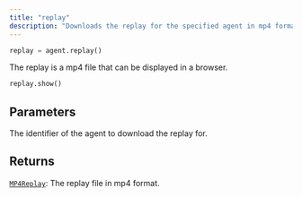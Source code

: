 ```yaml
---
title: "replay"
description: "Downloads the replay for the specified agent in mp4 format"
---
```




```python
replay = agent.replay()
```

The replay is a mp4 file that can be displayed in a browser.

```python
replay.show()
```



## Parameters

<ParamField path="agent_id" type="str" required>
  The identifier of the agent to download the replay for.
</ParamField>

## Returns

[`MP4Replay`](/sdk-reference/misc/mp4replay): The replay file in mp4 format.
